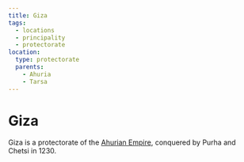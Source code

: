 ```yaml
---
title: Giza
tags:
  - locations
  - principality
  - protectorate
location:
  type: protectorate
  parents:
    - Ahuria
    - Tarsa
---
```


<Stub />

# Giza

Giza is a protectorate of the [Ahurian Empire](/world/locations/ahuria), conquered by Purha
and Chetsi in 1230.
